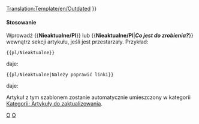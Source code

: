 <noinclude>[[Translation:Template/en/Outdated]]</noinclude><noinclude></noinclude>{{en/Ambox| type  = content
| image = en/Outdated content.png | alt = Outdated content
| text  = <strong>Nieaktualne</strong><br />
Ten artykuł (lub sekcja) dawno nie był aktualizowany. Niektóre z jego treści mogą nie być już dokładne, z powodu zmian w najnowszej wersji. Artykuł do zaktualizowania. {{#IF: {{{1|}}} |<br>{{{1}}}|}}
}}<includeonly>{{{2|<!--[[Category:Articles to be updated]]-->[[Category:pl/Community/Artykuły do zaktualizowania]]}}}</includeonly><noinclude>

====Stosowanie====
Wprowadź <nowiki>{{</nowiki>'''Nieaktualne/Pl'''<nowiki>}}</nowiki> lub <nowiki>{{</nowiki>'''Nieaktualne/Pl'''|'''''Co jest do zrobienia?'''''<nowiki>}}</nowiki> wewnątrz sekcji artykułu, jeśli jest przestarzały. Przykład:
<pre>
{{pl/Nieaktualne}}
</pre>

daje:

{{pl/Nieaktualne}}

<pre>
{{pl/Nieaktualne|Należy poprawić linki}}
</pre>

daje:

{{pl/Nieaktualne|Należy poprawić linki}}

Artykuł z tym szablonem zostanie automatycznie umieszczony w kategorii [[:Category:pl/Community/Artykuły do zaktualizowania|Kategorii: Artykuły do zaktualizowania]].

[[Category:pl/Szablony|O]][[Category:pl/InfoBox|O]]
</noinclude>